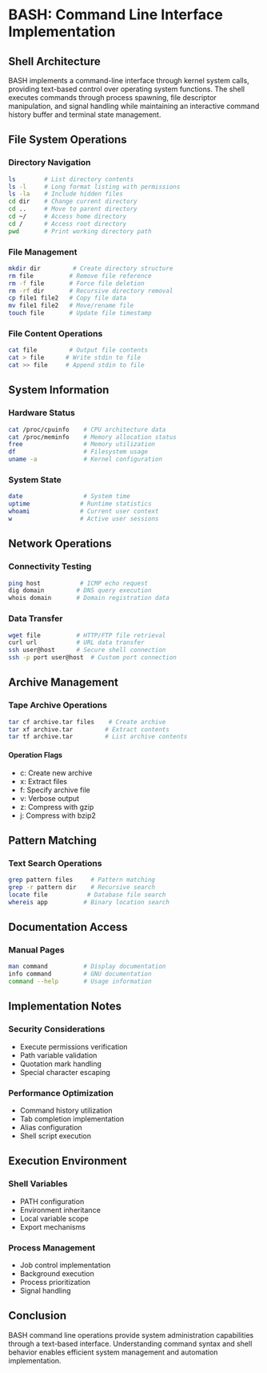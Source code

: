 # BASH: Command Line Interface Implementation

## Shell Architecture

BASH implements a command-line interface through kernel system calls, providing text-based control over operating system functions. The shell executes commands through process spawning, file descriptor manipulation, and signal handling while maintaining an interactive command history buffer and terminal state management.

## File System Operations

### Directory Navigation
```bash
ls        # List directory contents
ls -l     # Long format listing with permissions
ls -la    # Include hidden files
cd dir    # Change current directory
cd ..     # Move to parent directory
cd ~/     # Access home directory
cd /      # Access root directory
pwd       # Print working directory path
```

### File Management
```bash
mkdir dir         # Create directory structure
rm file          # Remove file reference
rm -f file       # Force file deletion
rm -rf dir       # Recursive directory removal
cp file1 file2   # Copy file data
mv file1 file2   # Move/rename file
touch file       # Update file timestamp
```

### File Content Operations
```bash
cat file         # Output file contents
cat > file      # Write stdin to file
cat >> file     # Append stdin to file
```

## System Information

### Hardware Status
```bash
cat /proc/cpuinfo    # CPU architecture data
cat /proc/meminfo    # Memory allocation status
free                 # Memory utilization
df                   # Filesystem usage
uname -a             # Kernel configuration
```

### System State
```bash
date                 # System time
uptime              # Runtime statistics
whoami              # Current user context
w                   # Active user sessions
```

## Network Operations

### Connectivity Testing
```bash
ping host           # ICMP echo request
dig domain         # DNS query execution
whois domain       # Domain registration data
```

### Data Transfer
```bash
wget file          # HTTP/FTP file retrieval
curl url           # URL data transfer
ssh user@host      # Secure shell connection
ssh -p port user@host  # Custom port connection
```

## Archive Management

### Tape Archive Operations
```bash
tar cf archive.tar files    # Create archive
tar xf archive.tar         # Extract contents
tar tf archive.tar         # List archive contents
```

#### Operation Flags
- c: Create new archive
- x: Extract files
- f: Specify archive file
- v: Verbose output
- z: Compress with gzip
- j: Compress with bzip2

## Pattern Matching

### Text Search Operations
```bash
grep pattern files     # Pattern matching
grep -r pattern dir    # Recursive search
locate file           # Database file search
whereis app          # Binary location search
```

## Documentation Access

### Manual Pages
```bash
man command          # Display documentation
info command         # GNU documentation
command --help       # Usage information
```

## Implementation Notes

### Security Considerations
- Execute permissions verification
- Path variable validation
- Quotation mark handling
- Special character escaping

### Performance Optimization
- Command history utilization
- Tab completion implementation
- Alias configuration
- Shell script execution

## Execution Environment

### Shell Variables
- PATH configuration
- Environment inheritance
- Local variable scope
- Export mechanisms

### Process Management
- Job control implementation
- Background execution
- Process prioritization
- Signal handling

## Conclusion

BASH command line operations provide system administration capabilities through a text-based interface. Understanding command syntax and shell behavior enables efficient system management and automation implementation.